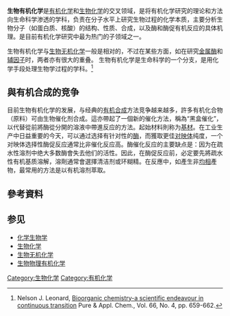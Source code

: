 '''生物有机化学'''是[[有机化学|有机化学]]和[[生物化学|生物化学]]的交叉领域，是将有机化学研究的理论和方法向生命科学渗透的学科，负责在分子水平上研究生物过程的化学本质，主要分析生物分子（如蛋白质、核酸）的结构、性质、合成，以及酶和酶促有机反应的具体机理。是目前有机化学研究中最为热门的子领域之一。

生物有机化学与[[生物无机化学|生物无机化学]]一般是相对的，不过在某些方面，如在研究[[金属酶|金属酶]]和[[辅因子|辅因子]]时，两者亦有很大的重叠。
生物有机化学是生命科学的一个分支，是用化学手段处理生物学过程的学科。<ref>Nelson J. Leonard, [http://www.iupac.org/publications/pac/1994/pdf/6604x0659.pdf Bioorganic chemistry-a scientific endeavour in continuous transition] {{Wayback|url=http://www.iupac.org/publications/pac/1994/pdf/6604x0659.pdf |date=20121128000938 }} Pure & Appl. Chem., Vol. 66, No. 4, pp. 659-662.</ref>

==與有机合成的竞争==
目前生物有机化学的发展，与经典的[[有机合成|有机合成]]方法竞争越来越多，許多有机化合物（原料）可由生物催化剂合成。這亦帶起了一個新的催化方法，稱為“黑盒催化”，以代替從前將酶從分開的溶液中帶進反应的方法。起始材料則称为[[基材|基材]]。在工业生产中日益重要的今天，可以通过选择有针对性的[[酶|酶]]，而獲取更佳[[对映体|对映体]]纯度，一个对映体选择性酶促反应通常比非催化反应高。酶催化反应的主要缺点是：因为在疏水性溶剂中绝大多数酶會失去他们的活性。因此，在酶促反应前，必定要先將疏水性有机基质溶解，溶劑通常會選擇清洁剂或环糊精。在反應中，如產生非[[均相|均相]]產物，最常用的方法是以有机溶剂萃取。

==參考資料==
{{reflist}}

==参见==
*[[化学生物学|化学生物学]]
*[[生物化学|生物化学]]
*[[生物无机化学|生物无机化学]]
*[[生物物理有机化学|生物物理有机化学]]


{{化学分支}}

{{Authority control}}
[[Category:生物化学|Category:生物化学]]
[[Category:有机化学|Category:有机化学]]